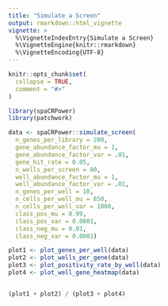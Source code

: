```yaml
---
title: "Simulate a Screen"
output: rmarkdown::html_vignette
vignette: >
  %\VignetteIndexEntry{Simulate a Screen}
  %\VignetteEngine{knitr::rmarkdown}
  %\VignetteEncoding{UTF-8}
---
```


```r
knitr::opts_chunk$set(
  collapse = TRUE,
  comment = "#>"
)
```

```r
library(spaCRPower)
library(patchwork)
```


```r
data <- spaCRPower::simulate_screen(
  n_genes_per_library = 200,
  gene_abundance_factor_mu = 1,
  gene_abundance_factor_var = .01,
  gene_hit_rate = 0.05,
  n_wells_per_screen = 80,
  well_abundance_factor_mu = 1,
  well_abundance_factor_var = .01,
  n_genes_per_well = 10,
  n_cells_per_well_mu = 850,
  n_cells_per_well_var = 1000,
  class_pos_mu = 0.99,
  class_pos_var = 0.0001,
  class_neg_mu = 0.01,
  class_neg_var = 0.0001)

```
```r
plot1 <- plot_genes_per_well(data)
plot2 <- plot_wells_per_gene(data)
plot3 <- plot_positivity_rate_by_well(data)
plot4 <- plot_well_gene_heatmap(data)


(plot1 + plot2) / (plot3 + plot4)

```


